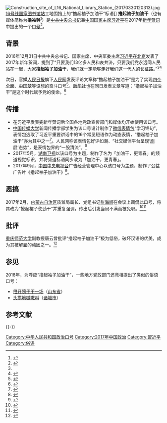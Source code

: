 {{noteTA
|1 = zh-cn:干; zh-hk:幹; zh-tw:幹; 干=>zh-hant:幹;}}
[[File:Construction_site_of_L16_National_Library_Station_(20170330120313).jpg|thumb]][[北京地铁16号线|16号线]][[国家图书馆站|国家图书馆站]]工地围挡上的“撸起袖子加油干”标语]]
'''撸起袖子加油干'''（也有媒体简称为'''撸袖幹'''<ref>{{cite news|author1=李智勇|title=人民日报民生观：袖子怎么才能撸起来|url=http://opinion.people.com.cn/n1/2017/0203/c1003-29054861.html|accessdate=2017-02-07|agency=人民日报|date=2017-02-03|archive-date=2020-09-21|archive-url=https://web.archive.org/web/20200921164633/http://opinion.people.com.cn/n1/2017/0203/c1003-29054861.html|dead-url=no}}</ref>）是[[中国共产党中央委员会总书记|中共中央总书记]]兼[[中华人民共和国主席|中国国家主席]][[习近平|习近平]]在2017年[[中华人民共和国领导人新年贺词|新年贺词]]中提出的一个[[口号|口号]]<ref name="heci">{{cite news|title=国家主席习近平发表二〇一七年新年贺词|url=http://news.xinhuanet.com/politics/2016-12/31/c_1120227034.htm|accessdate=2017-02-07|agency=新华网|date=2016-12-31|archive-date=2017-01-09|archive-url=https://web.archive.org/web/20170109143305/http://news.xinhuanet.com/politics/2016-12/31/c_1120227034.htm|dead-url=no}}</ref>。

== 背景 ==
2016年12月31日中共中央总书记、国家主席、中央军委主席[[习近平|习近平]]在[[北京|北京]]发表了2017年新年贺词，提到了“只要我们13亿多人民和衷共济，只要我们党永远同人民站在一起，大家'''撸起袖子加油干'''，我们就一定能够走好我们这一代人的长征路。”<ref name="heci"/><ref>{{Cite web|title=江山就是人民 人民就是江山--党史学习教育官方网站--人民网|url=http://dangshi.people.com.cn/n1/2021/0628/c436975-32141974.html|access-date=2021-07-06|work=dangshi.people.com.cn|archive-date=2021-07-09|archive-url=https://web.archive.org/web/20210709183258/http://dangshi.people.com.cn/n1/2021/0628/c436975-32141974.html|dead-url=no}}</ref>

次日，官媒[[人民日报|人民日报]]旗下[[人民网|人民网]]发表评论文章称“撸起袖子加油干”是为了实现[[四个全面|四个全面]]、[[中国梦|中国梦]]等设想的奋斗口号<ref>{{cite news|author1=王吉全|author2=文松辉|title=人民网评：“撸起袖子加油干”就是动员令|url=http://opinion.people.com.cn/n1/2017/0101/c1003-28991858.html|accessdate=2017-02-07|agency=人民网|date=2017-01-01|archive-date=2017-05-03|archive-url=https://web.archive.org/web/20170503194823/http://opinion.people.com.cn/n1/2017/0101/c1003-28991858.html|dead-url=no}}</ref>。[[新华社|新华社]]也在同日发表文章写道：“撸起袖子加油干”是这个时代赋予党的使命。<ref>{{cite news|author1=涂洪长|author2=王成|title=新华时评：时代召唤撸起袖子加油干|url=http://news.xinhuanet.com/politics/2017-01/01/c_1120229183.htm|accessdate=2017-02-07|agency=新华社|publisher=新华网|date=2017-01-01|archive-date=2017-01-02|archive-url=https://web.archive.org/web/20170102172538/http://news.xinhuanet.com/politics/2017-01/01/c_1120229183.htm|dead-url=no}}</ref>

== 传播 ==
*在习近平发表完新年贺词后全国各地党政宣传部门和媒体均开始使用该口号。
*[[中国传媒大学|中国传媒大学]]新闻传播学部学生为该口号设计制作了[[微信|微信]][[表情包|表情包]]“学习锦句”，表情包选取了习近平重要讲话中的16个常见短语作为动态表情，“撸起袖子加油干”亦为其中之一<ref>{{Cite web|title=“学习锦句”表情包 撸起袖子加油干！-中新网|url=http://www.chinanews.com/gn/2017/01-10/8119289.shtml|access-date=2021-07-06|work=www.chinanews.com|archive-date=2021-07-11|archive-url=https://web.archive.org/web/20210711084529/http://www.chinanews.com/gn/2017/01-10/8119289.shtml|dead-url=no}}</ref>。人民网称该表情包好评如潮、“社交媒体平台呈现‘[[刷屏|刷屏]]’态势”，是表情包界的“一股清流”。<ref>{{cite news|title=“学习锦句”表情包 撸起袖子加油干|url=http://news.sina.com.cn/gov/xlxw/2017-01-10/doc-ifxzkfuk3352116.shtml|accessdate=2017-02-07|agency=人民网|publisher=新浪|date=2017-01-10|archive-date=2019-05-02|archive-url=https://web.archive.org/web/20190502051501/http://news.sina.com.cn/gov/xlxw/2017-01-10/doc-ifxzkfuk3352116.shtml|dead-url=no}}</ref>
*2017年5月，[[湖南卫视|湖南卫视]]以该口号为主题，制作了名为「加油干，更青春」的频道视觉标识，并将频道标语同步改为「加油干，更青春」。
*2017年9月，[[中国中央电视台|中国中央电视台]]广告经营管理中心以该口号为主题，制作了公益广告片《撸起袖子加油干》<ref>{{cite news|title=服气！习总书记的这句话，被央视拍成了魔性神曲【新片独家首发】|url=http://1118.cctv.com/2017/09/13/ARTIEdUfAKeiLO1BcnxocMyi170913.shtml|accessdate=2017-09-14|publisher=央视网|date=2017-09-13|archive-url=https://web.archive.org/web/20170914125819/http://1118.cctv.com/2017/09/13/ARTIEdUfAKeiLO1BcnxocMyi170913.shtml|archive-date=2017-09-14|dead-url=yes}}</ref>。

==恶搞==
2017年2月，[[内蒙古自治区|内蒙古自治区]]质监局局长、党组书记[[张海顺|张海顺]]在会议上调侃此口号，将其改为“撩起裙子使劲干”并重复强调，传出后引发当局不满而被免职。<ref>{{cite news|title=内蒙官员以「撩起裙子使劲干」调侃习近平遭罢官|url=http://cn.rfi.fr/中国/20170716-内蒙官员以「撩起裙子使劲干」调侃习近平遭罢官|accessdate=2017-07-21|agency=|publisher=rfi|date=2017-07-16|archive-date=2019-08-22|archive-url=https://web.archive.org/web/20190822181043/http://cn.rfi.fr/%E4%B8%AD%E5%9B%BD/20170716-%E5%86%85%E8%92%99%E5%AE%98%E5%91%98%E4%BB%A5%E3%80%8C%E6%92%A9%E8%B5%B7%E8%A3%99%E5%AD%90%E4%BD%BF%E5%8A%B2%E5%B9%B2%E3%80%8D%E8%B0%83%E4%BE%83%E4%B9%A0%E8%BF%91%E5%B9%B3%E9%81%AD%E7%BD%A2%E5%AE%98|dead-url=no}}</ref><ref>{{Cite web|title=調侃習近平「撩起裙子使勁幹」 內蒙官員下台 - 國際|url=https://news.ltn.com.tw/news/world/breakingnews/2133250|access-date=2021-07-06|date=2017-07-15|last=自由時報電子報|work=自由時報電子報|language=zh-TW|archive-date=2021-07-26|archive-url=https://web.archive.org/web/20210726075046/https://news.ltn.com.tw/news/world/breakingnews/2133250|dead-url=no}}</ref>

==批评==
[[重庆师范大学|重庆师范大学]]副教授唐云曾批评“撸起袖子加油干”极为低俗，破坏汉语的优美，成为其被解雇的动因之一。<ref>{{Cite web|title=批评习近平新年贺词的中国教师又被解雇|url=http://cnnews.chosun.com/client/news/viw.asp?cate=C01&mcate=M1002&nNewsNumb=20190451510&nidx=51511|accessdate=2020-12-18|date=2019-04-01|work=cnnews.chosun.com|archive-date=2019-04-03|archive-url=https://web.archive.org/web/20190403203328/http://cnnews.chosun.com/client/news/viw.asp?cate=C01&mcate=M1002&nNewsNumb=20190451510&nidx=51511|dead-url=no}}</ref>

==参见==
2018年，为呼应“撸起袖子加油干”，一些地方党政部门还竞相提出了类似的俗语口号：
* [[甩开膀子干一场|甩开膀子干一场]]（[[山东省|山东省]]）
* [[头拱地嗷嗷叫|头拱地嗷嗷叫]]（[[诸城市|诸城市]]）

== 参考文献 ==
{{Reflist|30em}}

{{-}}
{{习近平}}

[[Category:中华人民共和国政治口号|Category:中华人民共和国政治口号]]
[[Category:2017年中国政治|Category:2017年中国政治]]
[[Category:習近平|Category:習近平]]
[[Category:俗语|Category:俗语]]